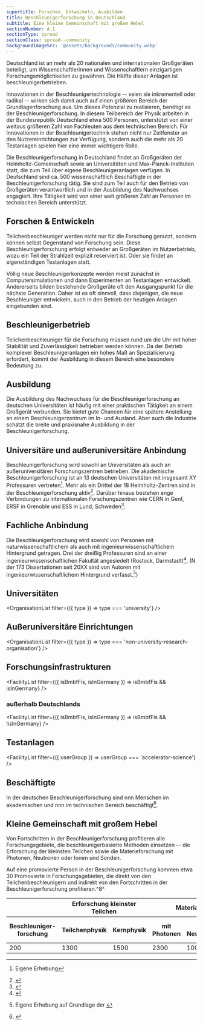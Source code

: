 ```yaml
---
supertitle: Forschen, Entwickeln, Ausbilden
title: Beschleunigerforschung in Deutschland
subtitle: Eine kleine Gemeinschaft mit großem Hebel
sectionNumber: A.1
sectionType: spread
sectionClass: spread--community
backgroundImageSrc: '@assets/backgrounds/community.webp'
---
```


<div class="spread--left spread-area--intro">

Deutschland ist an mehr als 20 nationalen und internationalen Großgeräten beteiligt, um Wissenschaftlerinnen und Wissenschaftlern einzigartigen Forschungsmöglichkeiten zu gewähren. Die Hälfte dieser Anlagen ist beschleunigerbetrieben.

Innovationen in der Beschleunigertechnologie -- seien sie inkrementell oder radikal -- wirken sich damit auch auf einen größeren Bereich der Grundlagenforschung aus. Um dieses Potenzial zu realisieren, benötigt es der Beschleunigerforschung. In diesem Teilbereich der Physik arbeiten in der Bundesrepublik Deutschland etwa 500 Personen, unterstützt von einer weitaus größeren Zahl von Fachleuten aus dem technischen Bereich. Für Innovationen in der Beschleunigertechnik stehen nicht nur Zeitfenster an den Nutzereinrichtungen zur Verfügung, sondern auch die mehr als 20 Testanlagen spielen hier eine immer wichtigere Rolle.

Die Beschleunigerforschung in Deutschland findet an Großgeräten der Helmholtz-Gemeinschaft sowie an Universitäten und Max-Planck-Instituten statt, die zum Teil über eigene Beschleunigeranlagen verfügen.
In Deutschland sind ca. 500 wissenschaftlich Beschäftigte in der Beschleunigerforschung tätig. Sie sind zum Teil auch für den Betrieb von Großgeräten verantwortlich und in der Ausbildung des Nachwuchses engagiert. Ihre Tätigkeit wird von einer weit größeren Zahl an Personen im technischen Bereich unterstützt.

</div>

<div class="spread--left spread-area--c-3_3">

<CommunityMap />

## Forschen & Entwickeln

Teilchenbeschleuniger werden nicht nur für die Forschung genutzt, sondern können selbst Gegenstand von Forschung sein. Diese Beschleunigerforschung erfolgt entweder an Großgeräten im Nutzerbetrieb, wozu ein Teil der Strahlzeit explizit reserviert ist. Oder sie findet an eigenständigen Testanlagen statt.

Völlig neue Beschleunigerkonzepte werden meist zunächst in Computersimulationen und dann Experimenten an Testanlagen entwickelt. Andererseits bilden bestehende Großgeräte oft den Ausgangspunkt für die nächste Generation. Daher ist es oft sinnvoll, dass diejenigen, die neue Beschleuniger entwickeln, auch in den Betrieb der heutigen Anlagen eingebunden sind.

## Beschleunigerbetrieb

Teilchenbeschleuniger für die Forschung müssen rund um die Uhr mit hoher Stabilität und Zuverlässigkeit betrieben werden können. Da der Betrieb komplexer Beschleunigeranlagen ein hohes Maß an Spezialisierung erfordert, kommt der Ausbildung in diesem Bereich eine besondere Bedeutung zu.

## Ausbildung

Die Ausbildung des Nachwuchses für die Beschleunigerforschung an deutschen Universitäten ist häufig mit einer praktischen Tätigkeit an einem Großgerät verbunden. Sie bietet gute Chancen für eine spätere Anstellung an einem Beschleunigerzentrum im In- und Ausland. Aber auch die Industrie schätzt die breite und praxisnahe Ausbildung in der Beschleunigerforschung.

</div>

<div class="spread--right spread-area--community-2">

## Universitäre und außeruniversitäre Anbindung

Beschleunigerforschung wird sowohl an Universitäten als auch an außeruniversitären Forschungszentren betrieben. Die akademische Beschleunigerforschung ist an 13 deutschen Universitäten mit insgesamt XY Professuren vertreten[^2]. Mehr als ein Drittel der 18 Helmholtz-Zentren sind in der Beschleunigerforschung aktiv[^3]. Darüber hinaus bestehen enge Verbindungen zu internationalen Forschungszentren wie CERN in Genf, ERSF in Grenoble und ESS in Lund, Schweden[^4].

</div>

<div class="spread--right spread-area--community-3">

## Fachliche Anbindung

Die Beschleunigerforschung wird sowohl von Personen mit naturwissenschaftlichem als auch mit ingenieurwissenschaftlichem Hintergrund getragen. Drei der dreißig Professuren sind an einer ingenieurwissenschaftlichen Fakultät angesiedelt (Rostock, Darmstadt)[^1]. (N der 173 Dissertationen seit 20XX sind von Autoren mit ingenieurwissenschaftlichem
Hintergrund verfasst.[^5])

</div>

<div class="spread--right spread-area--university">

## Universitäten

<OrganisationList filter={({ type }) => type === 'university'} />

</div>

<div class="spread--right spread-area--non-university">

## Außeruniversitäre Einrichtungen

<OrganisationList
  filter={({ type }) => type === 'non-university-research-organisation'}
/>

</div>

<div class="spread--right spread-area--nutzeranlagen">

## Forschungs&shy;infrastrukturen

<FacilityList
  filter={({ isBmbfFis, isInGermany }) => isBmbfFis && isInGermany}
/>

### außerhalb Deutschlands

<FacilityList
  filter={({ isBmbfFis, isInGermany }) => isBmbfFis && !isInGermany}
/>

</div>

<div class="spread--right spread-area--testanlagen">

## Testanlagen

<FacilityList filter={({ userGroup }) => userGroup === 'accelerator-science'} />

</div>

<div class="spread--right spread-area--community-map">

</div>

<div class="spread--right spread-area--community-5">

## Beschäftigte

In der deutschen Beschleunigerforschung sind nnn Menschen im akademischen und nnn im technischen Bereich beschäftigt[^1].

</div>

<div class="spread--right spread-area--community-6">

## Kleine Gemeinschaft mit großem Hebel

Von Fortschritten in der Beschleunigerforschung profitieren alle Forschungsgebiete, die beschleunigerbasierte Methoden einsetzen -- die Erforschung der kleinsten Teilchen sowie die Materieforschung mit Photonen, Neutronen oder Ionen und Sonden.

Auf eine promovierte Person in der Beschleunigerforschung kommen etwa 30 Promovierte in Forschungsgebieten, die direkt von den Teilchenbeschleunigern und indirekt von den Fortschritten in der Beschleunigerforschung profitieren.^8^

</div>

<div class="spread--right spread-area--community-table">

<table>
  <thead>
    <tr>
      <th class="md" colspan="2"></th>
      <th class="md" colspan="4">
        <div>Erforschung kleinster Teilchen</div>
      </th>
      <th class="md" colspan="6">
        <div>Materialforschung</div>
      </th>
    </tr>
    <tr>
      <th class="md" colspan="2">
        <div>Beschleuniger-forschung</div>
      </th>
      <th class="md" colspan="2">
        <div>Teilchenphysik</div>
      </th>
      <th class="md" colspan="2">
        <div>Kernphysik</div>
      </th>
      <th class="md" colspan="2">
        <div>mit Photonen</div>
      </th>
      <th class="md" colspan="2">
        <div>mit Neutronen</div>
      </th>
      <th class="md" colspan="2">
        <div>mit nuklearen Sonden </div>
      </th>
    </tr>
  </thead>
  <tbody>
    <tr>
      <td class="md" colspan="2">
        <div>200</div>
      </td>
      <td class="md" colspan="2">
        <div>1300</div>
      </td>
      <td class="md" colspan="2">
        <div>1500</div>
      </td>
      <td class="md" colspan="2">
        <div>2300</div>
      </td>
      <td class="md" colspan="2">
        <div>1000</div>
      </td>
      <td class="md" colspan="2">
        <div>100</div>
      </td>
    </tr>
  </tbody>
</table>

</div>

[^1]:
    <BibRef citeKey="kfb__2022__mitgliederbefragung" />

[^2]: Eigene Erhebung

[^3]:
    <BibRef citeKey="dosch__2019__overview" />

[^4]:
    <BibRef citeKey="komiteefurbeschleunigerphysik__2014__satzung" />

[^5]: Eigene Erhebung auf Grundlage der <BibRef citeKey="kfb__2022__dissertationsdatenbank" />

[^6]:
    <BibRef
      citeKey="statistischesbundesamt__2020__statistik"
      locator="Seite 36"
    />

[^7]:
    <BibRef
      citeKey="statistischesbundesamt__2020__personal"
      locator="Seite 288"
    />

[^8]:
    <BibRef citeKey="erdman__2019__challenges" />
